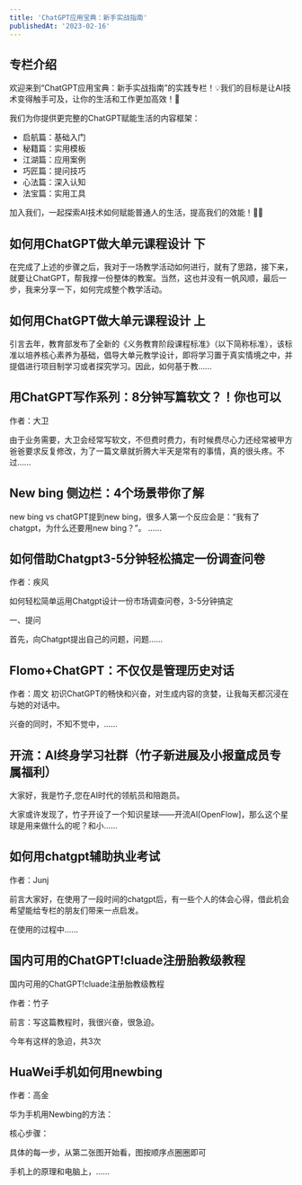 ```yaml
---
title: 'ChatGPT应用宝典：新手实战指南'
publishedAt: '2023-02-16'
---
```


## 专栏介绍

欢迎来到“ChatGPT应用宝典：新手实战指南”的实践专栏！💡我们的目标是让AI技术变得触手可及，让你的生活和工作更加高效！🚀

我们为你提供更完整的ChatGPT赋能生活的内容框架：

* 启航篇：基础入门
* 秘籍篇：实用模板
* 江湖篇：应用案例
* 巧匠篇：提问技巧
* 心法篇：深入认知
* 法宝篇：实用工具

加入我们，一起探索AI技术如何赋能普通人的生活，提高我们的效能！🌟✊

## 如何用ChatGPT做大单元课程设计 下
在完成了上述的步骤之后，我对于一场教学活动如何进行，就有了思路，接下来，就要让ChatGPT，帮我撑一份整体的教案。当然，这也并没有一帆风顺，最后一步，我来分享一下，如何完成整个教学活动。

## 如何用ChatGPT做大单元课程设计 上
引言去年，教育部发布了全新的《义务教育阶段课程标准》（以下简称标准），该标准以培养核心素养为基础，倡导大单元教学设计，即将学习置于真实情境之中，并提倡进行项目制学习或者探究学习。因此，如何基于教......

## 用ChatGPT写作系列：8分钟写篇软文？！你也可以
作者：大卫

由于业务需要，大卫会经常写软文，不但费时费力，有时候费尽心力还经常被甲方爸爸要求反复修改，为了一篇文章就折腾大半天是常有的事情，真的很头疼。不过......

## New bing 侧边栏：4个场景带你了解

new bing vs chatGPT提到new bing，很多人第一个反应会是：“我有了chatgpt，为什么还要用new bing？”。
......

## 如何借助Chatgpt3-5分钟轻松搞定一份调查问卷
作者：疾风

如何轻松简单运用Chatgpt设计一份市场调查问卷，3-5分钟搞定

一、提问

首先，向Chatgpt提出自己的问题，问题......

## Flomo+ChatGPT：不仅仅是管理历史对话
作者：周文
初识ChatGPT的畅快和兴奋，对生成内容的贪婪，让我每天都沉浸在与她的对话中。

兴奋的同时，不知不觉中，......

## 开流：AI终身学习社群（竹子新进展及小报童成员专属福利）
大家好，我是竹子,您在AI时代的领航员和陪跑员。

大家或许发现了，竹子开设了一个知识星球——开流AI[OpenFlow]，那么这个星球是用来做什么的呢？和小......

## 如何用chatgpt辅助执业考试
作者：Junj

前言大家好，在使用了一段时间的chatgpt后，有一些个人的体会心得，借此机会希望能给专栏的朋友们带来一点启发。

在使用的过程中......

## 国内可用的ChatGPT!cluade注册胎教级教程
国内可用的ChatGPT!cluade注册胎教级教程

作者：竹子

前言：写这篇教程时，我很兴奋，很急迫。

今年有这样的急迫，共3次

## HuaWei手机如何用newbing
作者：高金

华为手机用Newbing的方法：

核心步骤：

具体的每一步，从第二张图开始看，图按顺序点圈圈即可

手机上的原理和电脑上，......

